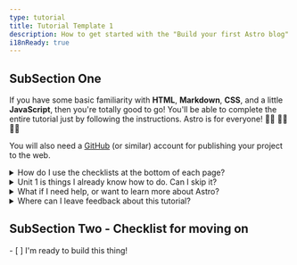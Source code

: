 ```yaml
---
type: tutorial
title: Tutorial Template 1
description: How to get started with the "Build your first Astro blog" tutorial.
i18nReady: true
---
```



## SubSection One

If you have some basic familiarity with **HTML**, **Markdown**, **CSS**, and a little **JavaScript**, then you're totally good to go! You'll be able to complete the entire tutorial just by following the instructions. Astro is for everyone! 🧑‍🚀 👩‍🚀 👨‍🚀 

You will also need a [GitHub](https://github.com) (or similar) account for publishing your project to the web.

<details>
<summary>How do I use the checklists at the bottom of each page?</summary>

You check them off!

At the end of each page, you'll find a clickable checklist of tasks you should now be able to do. Check these items off to see your progress in the Tutorial Tracker.

Using the tracker is optional, but it can help you remember your place if you complete the tutorial over multiple visits. You can also leave some checklists blank as a reminder of units that you want to revisit later.

(This data is only saved to your browser's local storage and is not available elsewhere. No data is sent to, nor stored by Astro.)
</details>

<details>
<summary>Unit 1 is things I already know how to do. Can I skip it?</summary>

You can use the lessons inside [Unit 1](/en/tutorial/1-setup/) to make sure you have the development tools and online accounts you'll need to complete the tutorial. It will walk you through creating a new Astro project, storing it on GitHub, and deploying it to Netlify.

If you [create a new, empty Astro project](/en/install/auto/) and are comfortable with your setup, you can safely skip ahead to [Unit 2](/en/tutorial/2-pages/) where you will start making new pages in your project.
</details>

<details>
<summary>What if I need help, or want to learn more about Astro?</summary>

Our [friendly Astro Discord server](https://astro.build/chat) is the place to be! 

Hop into the support forum channel to ask questions, or say hi and chat in `#general` or `#off-topic`.
</details>

<details>
<summary>Where can I leave feedback about this tutorial?</summary>

This tutorial is a project of our Docs team. You can find us on Discord in the `#docs` channel, or file issues to the [Docs repo on GitHub](https://github.com/withastro/docs/issues). 
</details>

<Box icon="check-list">

## SubSection Two - Checklist for moving on

<Checklist>
- [ ] I'm ready to build this thing!
</Checklist>
</Box>
